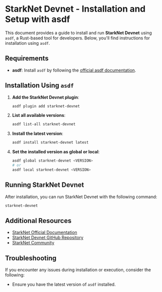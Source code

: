 # StarkNet Devnet - Installation and Setup with asdf

This document provides a guide to install and run **StarkNet Devnet** using `asdf`, a Rust-based tool for developers. Below, you'll find instructions for installation using `asdf`.

## Requirements

- **asdf**: Install `asdf` by following the [official asdf documentation](https://asdf-vm.com/).

## Installation Using `asdf`

1. **Add the StarkNet Devnet plugin**:

   ```bash
   asdf plugin add starknet-devnet
   ```

2. **List all available versions**:

   ```bash
   asdf list-all starknet-devnet
   ```

3. **Install the latest version**:

   ```bash
   asdf install starknet-devnet latest
   ```

4. **Set the installed version as global or local**:
   ```bash
   asdf global starknet-devnet <VERSION>
   # or
   asdf local starknet-devnet <VERSION>
   ```

## Running StarkNet Devnet

After installation, you can run StarkNet Devnet with the following command:

```bash
starknet-devnet
```

## Additional Resources

- [StarkNet Official Documentation](https://starknet.io/docs)
- [StarkNet Devnet GitHub Repository](https://github.com/starknet/starknet-devnet)
- [StarkNet Community](https://discord.gg/starknet)

## Troubleshooting

If you encounter any issues during installation or execution, consider the following:

- Ensure you have the latest version of `asdf` installed.
